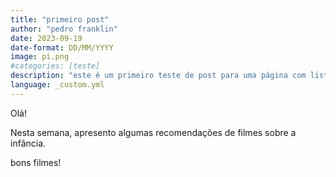 ```yaml
---
title: "primeiro post"
author: "pedro franklin"
date: 2023-09-19
date-format: DD/MM/YYYY
image: pi.png
#categories: [teste]
description: "este é um primeiro teste de post para uma página com listing."
language: _custom.yml
---
```


Olá!

Nesta semana, apresento algumas recomendações de filmes sobre a infância.

bons filmes!
